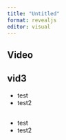 ```yaml
---
title: "Untitled"
format: revealjs
editor: visual
---
```



<!-- ## vid1 -->

<!-- ```{=html} -->
<!-- <video data-autoplay src="http://clips.vorwaerts-gmbh.de/big_buck_bunny.mp4"></video> -->
<!-- tst -->
<!-- ``` -->
<!-- ## vid2 -->

<!-- <video data-autoplay src="http://clips.vorwaerts-gmbh.de/big_buck_bunny.mp4"> -->

<!-- </video> -->

## 

<section data-background-video="https://static.slid.es/site/homepage/v1/homepage-video-editor.mp4" data-background-video-loop data-background-video-muted>

<h2>Video</h2>

</section>

## vid3

<section data-background-video="AI2.mp4" data-background-video-loop data-background-video-muted data-background-opacity="0.5">

::: incremental
-   test
-   test2
:::

</section>

##  {background-video="AI.mp4" background-opacity="0.3"}

::: incremental
-   test
-   test2
:::

##  {background-video="https://videos.example.com/intro-cern.mp4"}

##  {background-video="https://youtu.be/wo9vZccmqwc?autoplay=1"}

##  {background-video="\"https://vimeo.com/548291297"}

##  {background-video="https://videos.example.com/intro-cern.mp4"}

##  {background-video="https://youtu.be/wo9vZccmqwc"}

##  {background-video="https://vimeo.com/548291297"}
